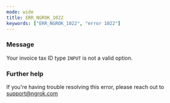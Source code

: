 ```yaml
---
mode: wide
title: ERR_NGROK_1022
keywords: ["ERR_NGROK_1022", "error 1022"]
---
```


### Message

Your invoice tax ID type `INPUT` is not a valid option.

### Further help

If you're having trouble resolving this error, please reach out to [support@ngrok.com](mailto:support@ngrok.com?subject=Help%20with%20ERR_NGROK_1022)
